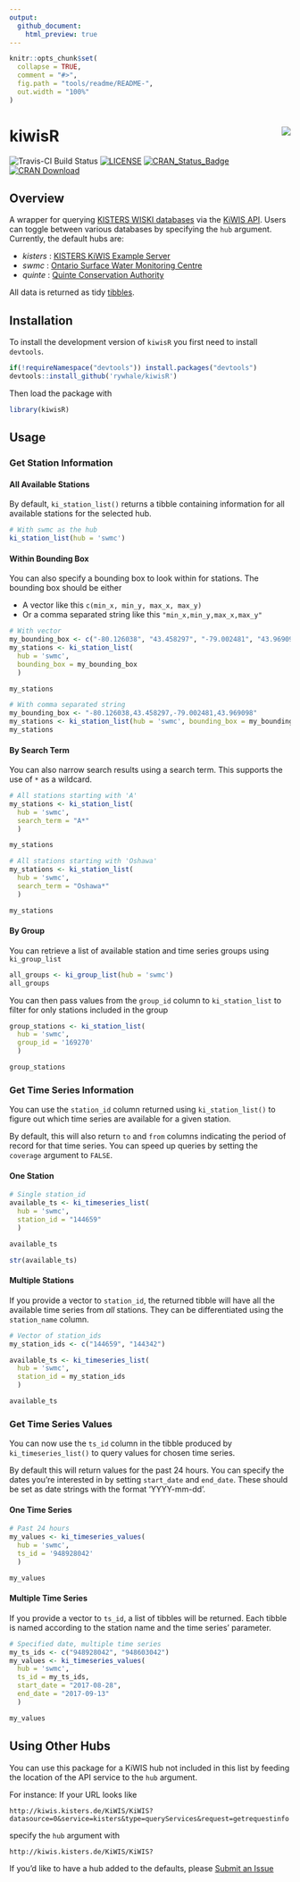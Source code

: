 ```yaml
---
output: 
  github_document:
    html_preview: true
---
```


<!-- README.md is generated from README.Rmd. Please edit that file -->

```r
knitr::opts_chunk$set(
  collapse = TRUE,
  comment = "#>",
  fig.path = "tools/readme/README-",
  out.width = "100%"
)

```

# kiwisR <img src="tools/readme/kiwisR_small.png" align="right" />

![Travis-CI Build Status](https://travis-ci.org/rywhale/kiwisR.svg?branch=master)
[![LICENSE](https://img.shields.io/badge/License-MIT-blue.svg)](https://opensource.org/licenses/MIT)
[![CRAN\_Status\_Badge](https://www.r-pkg.org/badges/version/kiwisR)](https://cran.r-project.org/package=kiwisR) [![CRAN Download](https://cranlogs.r-pkg.org/badges/kiwisR?color=brightgreen)](https://CRAN.R-project.org/package=kiwisR)

## Overview
A wrapper for querying [KISTERS WISKI databases](https://www.kisters.net/NA/products/wiski/) via the [KiWIS API](https://water.kisters.de/en/technology-trends/kisters-and-open-data/). Users can toggle between various databases by specifying the `hub` argument. Currently, the default hubs are:

* _kisters_ : [KISTERS KiWIS Example Server](http://kiwis.kisters.de/KiWIS2/index.html)
* _swmc_ : [Ontario Surface Water Monitoring Centre](https://www.ontario.ca/page/surface-water-monitoring)
* _quinte_ : [Quinte Conservation Authority](http://quinteconservation.ca/site/)

All data is returned as tidy [tibbles](https://CRAN.R-project.org/package=tibble). 

## Installation
To install the development version of ```kiwisR``` you first need to install ```devtools```. 

```r
if(!requireNamespace("devtools")) install.packages("devtools")
devtools::install_github('rywhale/kiwisR')
```

Then load the package with

```r
library(kiwisR)
```

## Usage

### Get Station Information

#### All Available Stations

By default, ```ki_station_list()``` returns a tibble containing information for all available stations for the selected hub. 

```r
# With swmc as the hub
ki_station_list(hub = 'swmc')

```

#### Within Bounding Box

You can also specify a bounding box to look within for stations. The bounding box should be either

* A vector like this ```c(min_x, min_y, max_x, max_y)```
* Or a comma separated string like this ```"min_x,min_y,max_x,max_y"```

```r
# With vector
my_bounding_box <- c("-80.126038", "43.458297", "-79.002481", "43.969098")
my_stations <- ki_station_list(
  hub = 'swmc', 
  bounding_box = my_bounding_box
  )

my_stations

# With comma separated string
my_bounding_box <- "-80.126038,43.458297,-79.002481,43.969098"
my_stations <- ki_station_list(hub = 'swmc', bounding_box = my_bounding_box)
my_stations

```

#### By Search Term
You can also narrow search results using a search term. This supports the use of ```*``` as a wildcard.

```r
# All stations starting with 'A'
my_stations <- ki_station_list(
  hub = 'swmc', 
  search_term = "A*"
  )

my_stations

# All stations starting with 'Oshawa'
my_stations <- ki_station_list(
  hub = 'swmc', 
  search_term = "Oshawa*"
  )

my_stations
```

#### By Group
You can retrieve a list of available station and time series groups using ```ki_group_list```

```r
all_groups <- ki_group_list(hub = 'swmc')
all_groups
```

You can then pass values from the ```group_id``` column to ```ki_station_list``` to filter for only stations
included in the group

```r
group_stations <- ki_station_list(
  hub = 'swmc', 
  group_id = '169270'
  )

group_stations
```

### Get Time Series Information

You can use the ```station_id``` column returned using ```ki_station_list()``` to figure out
which time series are available for a given station. 

By default, this will also return ```to``` and ```from``` columns 
indicating the period of record for that time series. You can speed
up queries by setting the ```coverage``` argument to `FALSE`. 


#### One Station

```r
# Single station_id
available_ts <- ki_timeseries_list(
  hub = 'swmc', 
  station_id = "144659"
  )

available_ts

str(available_ts)

```

#### Multiple Stations
If you provide a vector to ```station_id```, the returned tibble will have all the
available time series from _all_ stations. They can be differentiated using the 
```station_name``` column.

```r
# Vector of station_ids
my_station_ids <- c("144659", "144342")

available_ts <- ki_timeseries_list(
  hub = 'swmc', 
  station_id = my_station_ids
  )

available_ts
```

### Get Time Series Values

You can now use the ```ts_id``` column in the tibble produced by ```ki_timeseries_list()``` to query values for
chosen time series. 

By default this will return values for the past 24 hours. You can specify the dates you're interested in
by setting ```start_date``` and ```end_date```. These should be set as date strings with the format 'YYYY-mm-dd'. 

#### One Time Series

```r
# Past 24 hours
my_values <- ki_timeseries_values(
  hub = 'swmc', 
  ts_id = '948928042'
  )

my_values
```

#### Multiple Time Series
If you provide a vector to ```ts_id```, a list of tibbles will be returned. Each tibble
is named according to the station name and the time series' parameter. 

```r
# Specified date, multiple time series
my_ts_ids <- c("948928042", "948603042")
my_values <- ki_timeseries_values(
  hub = 'swmc',
  ts_id = my_ts_ids,
  start_date = "2017-08-28",
  end_date = "2017-09-13"
  )

my_values
```

## Using Other Hubs
You can use this package for a KiWIS hub not included in this list by feeding the location of the API service to the ```hub``` argument.

For instance:
If your URL looks like 

`http://kiwis.kisters.de/KiWIS/KiWIS?datasource=0&service=kisters&type=queryServices&request=getrequestinfo`

specify the ```hub``` argument with

`http://kiwis.kisters.de/KiWIS/KiWIS?`

If you'd like to have a hub added to the defaults, please [Submit an Issue](https://github.com/rywhale/kiwisR/issues)
